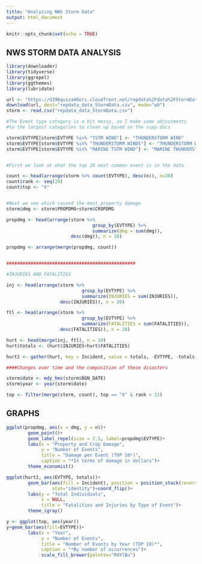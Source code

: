 ---
title: "Analyzing NWS Storm Data"
output: html_document
---

```{r setup, include=FALSE}
knitr::opts_chunk$set(echo = TRUE)
```

## NWS STORM DATA ANALYSIS


```{r storm}
library(downloader)
library(tidyverse)
library(ggrepel)
library(ggthemes)
library(lubridate)

url <- "https://d396qusza40orc.cloudfront.net/repdata%2Fdata%2FStormData.csv.bz2" 
download(url, dest="repdata_data_StormData.csv", mode="wb")
storm <- read.csv("repdata_data_StormData.csv")

#The Event type category is a bit messy, so I make some adjustments
#to the largest categories to clean up based on the supp docs

storm$EVTYPE[storm$EVTYPE %in% "TSTM WIND"] <- "THUNDERSTORM WIND"
storm$EVTYPE[storm$EVTYPE %in% "THUNDERSTORM WINDS"] <- "THUNDERSTORM WIND"
storm$EVTYPE[storm$EVTYPE %in% "MARINE TSTM WIND"] <- "MARINE THUNDERSTORM WIND"


#First we look at what the top 20 most common event is in the data

count <- head(arrange(storm %>% count(EVTYPE), desc(n)), n=20)
count$rank <- seq(20)
count$top <- "X"


#Next we see which caused the most property damage
storm$dmg <- storm$PROPDMG+storm$CROPDMG

propdmg <- head(arrange(storm %>% 
                                group_by(EVTYPE) %>% 
                                summarize(dmg = sum(dmg)),
                        desc(dmg)), n = 10)

propdmg <- arrange(merge(propdmg, count))


################################################

#INJURIES AND FATALITIES

inj <- head(arrange(storm %>% 
                            group_by(EVTYPE) %>% 
                            summarize(INJURIES = sum(INJURIES)),
                    desc(INJURIES)), n = 20)

ftl <- head(arrange(storm %>% 
                            group_by(EVTYPE) %>% 
                            summarize(FATALITIES = sum(FATALITIES)),
                    desc(FATALITIES)), n = 20)

hurt <- head(merge(inj, ftl), n = 10)
hurt$totals <- (hurt$INJURIES+hurt$FATALITIES)

hurt2 <- gather(hurt, key = Incident, value = totals, -EVTYPE, -totals)

####Changes over time and the composition of these disasters

storm$date <- mdy_hms(storm$BGN_DATE)
storm$year <- year(storm$date)

top <- filter(merge(storm, count), top == "X" & rank < 11)

```

## GRAPHS

```{r pressure, echo=TRUE}

ggplot(propdmg, aes(x = dmg, y = n))+
        geom_point()+
        geom_label_repel(size = 2.5, label=propdmg$EVTYPE)+
        labs(x = "Property and Crop Damage",
             y = "Number of Events",
             title = "Damage per Event (TOP 10*)",
             caption = "*In terms of damage in dollars")+
        theme_economist()

ggplot(hurt2, aes(EVTYPE, totals))+
        geom_bar(aes(fill = Incident), position = position_stack(reverse = TRUE),
                 stat="identity")+coord_flip()+
        labs(y = "Total Individuals",
             x = NULL,
             title = "Fatalities and Injuries by Type of Event")+
        theme_igray()

y <- ggplot(top, aes(year))
y+geom_bar(aes(fill=EVTYPE))+
        labs(x = "Year",
             y = "Number of Events",
             title = "Number of Events by Year (TOP 10)*",
             caption = "*By number of occurrences")+
             scale_fill_brewer(palette="RdYlBu")

```
